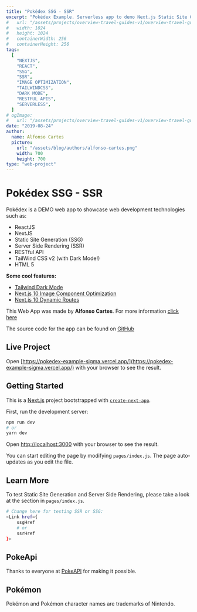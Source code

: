 ```yaml
---
title: "Pokédex SSG - SSR"
excerpt: "Pokédex Example. Serverless app to demo Next.js Static Site Generation (SSG) and Server Side Rendering (SSR)"
#   url: "/assets/projects/overview-travel-guides-v1/overview-travel-guides-v1-icon.png"
#   width: 1024
#   height: 1024
#   containerWidth: 256
#   containerHeight: 256
tags:
  [
    "NEXTJS",
    "REACT",
    "SSG",
    "SSR",
    "IMAGE OPTIMIZATION",
    "TAILWINDCSS",
    "DARK MODE",
    "RESTFUL APIS",
    "SERVERLESS",
  ]
# ogImage:
#   url: "/assets/projects/overview-travel-guides-v1/overview-travel-guides-v1-icon.png"
date: "2019-08-24"
author:
  name: Alfonso Cartes
  picture:
    url: "/assets/blog/authors/alfonso-cartes.png"
    width: 700
    height: 700
type: "web-project"
---
```


# Pokédex SSG - SSR

Pokédex is a DEMO web app to showcase web development technologies such as:

- ReactJS
- NextJS
- Static Site Generation (SSG)
- Server Side Rendering (SSR)
- RESTful API
- TailWind CSS v2 (with Dark Mode!)
- HTML 5

**Some cool features:**

- [Tailwind Dark Mode](https://tailwindcss.com/docs/dark-mode)
- [Next.js 10 Image Component Optimization](https://nextjs.org/docs/basic-features/image-optimization)
- [Next.js 10 Dynamic Routes](https://nextjs.org/docs/routing/dynamic-routes)

This Web App was made by **Alfonso Cartes**. For more information [click here](https://www.cartes.dev/about)

The source code for the app can be found on [GitHub](https://github.com/alfonsocartes/pokedex-example)

## Live Project

Open [https://pokedex-example-sigma.vercel.app/](https://pokedex-example-sigma.vercel.app/) with your browser to see the result.

<DesktopScreenshots post="pokedex-example" />

## Getting Started

This is a [Next.js](https://nextjs.org/) project bootstrapped with [`create-next-app`](https://github.com/vercel/next.js/tree/canary/packages/create-next-app).

First, run the development server:

```bash
npm run dev
# or
yarn dev
```

Open [http://localhost:3000](http://localhost:3000) with your browser to see the result.

You can start editing the page by modifying `pages/index.js`. The page auto-updates as you edit the file.

## Learn More

To test Static Site Generation and Server Side Rendering, please take a look at the section in `pages/index.js`.

```bash
# Change here for testing SSR or SSG:
<Link href={
    ssgHref
    # or
    ssrHref
}>
```

## PokeApi

Thanks to everyone at [PokeAPI](https://pokeapi.co/) for making it possible.

## Pokémon

Pokémon and Pokémon character names are trademarks of Nintendo.
